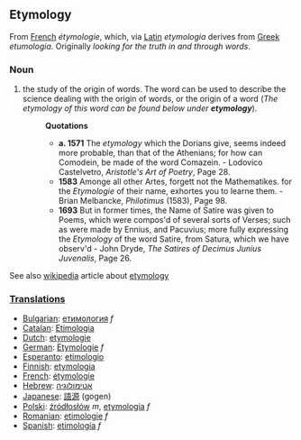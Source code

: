 ==Etymology==
From [[French]] ''&eacute;tymologie'', which, via [[Latin]] ''etymologia'' derives from [[Greek]] ''etumologia''. Originally ''looking for the truth in and through words''.

===Noun===
# the study of the origin of words. The word can be used to describe the science dealing with the origin of words, or the origin of a word (''The etymology of this word can be found below under '''etymology''''').
#:'''Quotations'''
#:*'''a. 1571''' The ''etymology'' which the Dorians give, seems indeed more probable, than that of the Athenians; for how can Comodein, be made of the word Comazein. - Lodovico Castelvetro, ''Aristotle's Art of Poetry'', Page 28.
#:*'''1583''' Amonge all other Artes, forgett not the Mathematikes. for the ''Etymologie'' of their name, exhortes you to learne them. - Brian Melbancke, ''Philotimus'' (1583), Page 98.
#:*'''1693''' But in former times, the Name of Satire was given to Poems, which were compos'd of several sorts of Verses; such as were made by Ennius, and Pacuvius; more fully expressing the ''Etymology'' of the word Satire, from Satura, which we have observ'd - John Dryde, ''The Satires of Decimus Junius Juvenalis'', Page 26.

See also [[wikipedia]] article about [[w:etymology|etymology]]

===[[Translation]]s===
*[[Bulgarian]]: [[етимология]] ''f''
*[[Catalan]]: [[Etimologia]]
*[[Dutch]]: [[etymologie]]
*[[German]]: [[Etymologie]] ''f''
*[[Esperanto]]: [[etimologio]]
*[[Finnish]]: [[etymologia]]
*[[French]]: [[étymologie]]
*[[Hebrew]]: [[אטימולוגיה]]
*[[Japanese]]: [[語源]] (gogen)
*[[Polski]]: [[źródłosłów]] ''m'', [[etymologia]] ''f''
*[[Romanian]]: [[etimologie]] ''f''
*[[Spanish]]: [[etimología]] ''f''